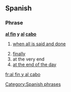 ==Spanish==

===Phrase===
'''[[al fin]] y [[al]] [[cabo]]'''

# {{label|es|idiomatic}} [[when all is said and done]]
# [[finally]]
# at the very end
# [[at the end of the day]]

[[Category:Spanish phrases]]

[[fr:al fin y al cabo]]